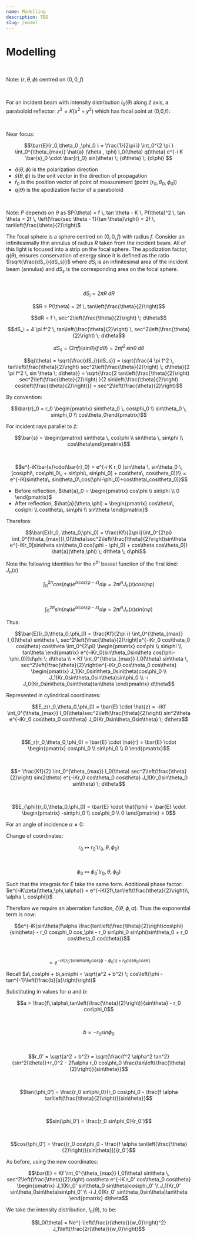 ```yaml
---
name: Modelling
description: TBD
slug: /model
---
```



# Modelling

<br />

Note: $(r,\theta , \phi)$ centred on $(0,0,f)$

<br />

For an incident beam with intensity distribution $I_0(\theta )$ along $\hat{z}$ axis, a paraboloid reflector: $z^2 = K(x^2+y^2)$ which has focal point at (0,0,f):

<br />

Near focus:

```math
\bar{E}(r_0,\theta_0 ,\phi_0 ) = \frac{1}{2\pi i} \int_0^{2 \pi } \int_0^{\theta_{max}} \hat{a} (\theta , \phi) I_0(\theta) q(\theta) e^{-i K \bar{s}_0 \cdot \bar{r}_0} sin(\theta) \; {d\theta} \; {d\phi}

```

- $\hat{a} (\theta , \phi)$ is the polarization direction
- $\hat{s} (\theta , \phi)$ is the unit vector in the direction of propagation
- $\bar{r}_0$ is the position vector of point of measurement (point ($r_0, \theta_0 , \phi_0$))
- $q(\theta)$ is the apodization factor of a paraboloid

<br />

Note: $P$ depends on $\theta$ as $P(\theta) = f \, tan \theta - K \, P(\theta)^2 \, tan \theta = 2f \, \left(\frac{sec \theta - 1}{tan \theta}\right) = 2f \, tan\left(\frac{\theta}{2}\right)$

The focal sphere is a sphere centred on $(0,0,f)$ with radius $f$. Consider an infinitesimally thin annulus of radius $R$ taken from the incident beam. All of this light is focused into a strip on the focal sphere. The apodization factor, $q(\theta)$, ensures conservation of energy since it is defined as the ratio $\sqrt{\frac{dS_i}{dS_s}}$ where $dS_i$ is an infinitesimal area of the incident beam (annulus) and $dS_s$ is the corresponding area on the focal sphere.

<br />

```math
dS_i = 2 \pi R \; dR
```

```math
R = P(\theta) = 2f \, tan\left(\frac{\theta}{2}\right)
```

```math
dR = f \, sec^2\left(\frac{\theta}{2}\right) \; d\theta
```

```math
dS_i = 4 \pi f^2 \, tan\left(\frac{\theta}{2}\right) \, sec^2\left(\frac{\theta}{2}\right) \; d\theta
```

```math
dS_s = (2 \pi f) (sin \theta) (f \, d\theta) = 2 \pi f^2 \, sin \theta  \; d\theta
```

```math
q(\theta) = \sqrt{\frac{dS_i}{dS_s}} = \sqrt{\frac{4 \pi f^2 \, tan\left(\frac{\theta}{2}\right) sec^2\left(\frac{\theta}{2}\right) \; d\theta}{2 \pi f^2 \, sin \theta \; d\theta}} = \sqrt{\frac{2 tan\left(\frac{\theta}{2}\right) sec^2\left(\frac{\theta}{2}\right) }{2 sin\left(\frac{\theta}{2}\right) cos\left(\frac{\theta}{2}\right)}} = sec^2\left(\frac{\theta}{2}\right)
```

By convention:

```math
\bar{r}_0 = r_0 \begin{pmatrix} sin\theta_0 \, cos\phi_0 \\ sin\theta_0 \, sin\phi_0 \\ cos\theta_0\end{pmatrix}
```

For incident rays parallel to $\hat{z}$:

```math
\bar{s} = \begin{pmatrix} sin\theta \, cos\phi \\ sin\theta \, sin\phi \\ cos\theta\end{pmatrix}
```

<br />

```math
e^{-iK\bar{s}\cdot\bar{r}_0} = e^{-i K r_0 (sin\theta \, sin\theta_0 \, [cos\phi\, cos\phi_0\, + sin\phi\, sin\phi_0] + cos\theta\, cos\theta_0)}\\ = e^{-iK(sin\theta\, sin\theta_0\,cos(\phi-\phi_0)+cos\theta\,cos\theta_0)}
```

- Before reflection, $\hat{a}_0 = \begin{pmatrix} cos\phi \\ sin\phi \\ 0 \end{pmatrix}$
- After reflection, $\hat{a}(\theta,\phi) = \begin{pmatrix} cos\theta\, cos\phi \\ cos\theta\, sin\phi \\ sin\theta \end{pmatrix}$

Therefore:

```math
\bar{E}(r_0, \theta_0,\phi_0) = \frac{Kf}{2\pi i}\int_0^{2\pi} \int_0^{\theta_{max}}I_0(\theta)sec^2\left(\frac{\theta}{2}\right)sin\theta e^{-iKr_0[sin\theta sin\theta_0 cos(\phi - \phi_0) + cos\theta cos\theta_0]} \hat{a}(\theta,\phi) \; d\theta \; d\phi
```

Note the following identities for the $n^{th}$ bessel function of the first kind: $J_n(x)$

```math
\int_0^{2\pi} cos(n\varphi)e^{ixcos(\varphi-\varepsilon)}d\varphi = 2\pi i^n J_n(x) cos(n\varphi)
```

<br />

```math
\int_0^{2\pi} sin(n\varphi)e^{ixcos(\varphi-\varepsilon)}d\varphi = 2\pi i^n J_n(x) sin(n\varphi)
```

Thus:

```math
\bar{E}(r_0,\theta_0,\phi_0) = \frac{Kf}{2\pi i} \int_0^{\theta_{max}} I_0(\theta) sin\theta \, sec^2\left(\frac{\theta}{2}\right)e^{-iKr_0 cos\theta_0 cos\theta} cos\theta \int_0^{2\pi} \begin{pmatrix} cos\phi \\ sin\phi \\ tan\theta \end{pmatrix} e^{-iKr_0(sin\theta_0sin\theta cos(\phi-\phi_0))}d\phi \; d\theta \\ = Kf \int_0^{\theta_{max}} I_0(\theta) sin\theta \, sec^2\left(\frac{\theta}{2}\right)e^{-iKr_0 cos\theta_0 cos\theta} \begin{pmatrix} J_1(Kr_0sin\theta_0sin\theta)cos\phi_0 \\ J_1(Kr_0sin\theta_0sin\theta)sin\phi_0 \\ -i J_0(Kr_0sin\theta_0sin\theta)tan\theta \end{pmatrix} d\theta
```

Represented in cylindrical coordinates:

```math
E_z(r_0,\theta_0,\phi_0) = \bar{E} \cdot \hat{z} = -iKf \int_0^{\theta_{max}} I_0(\theta)sec^2\left(\frac{\theta}{2}\right) sin^2\theta e^{-iKr_0 cos\theta_0 cos\theta} J_0(Kr_0sin\theta_0sin\theta) \; d\theta
```

<br />

```math
E_r(r_0,\theta_0,\phi_0) = \bar{E} \cdot \hat{r} = \bar{E} \cdot \begin{pmatrix} cos\phi_0 \\ sin\phi_0 \\ 0 \end{pmatrix}
```

<br />

```math
= \frac{Kf}{2} \int_0^{\theta_{max}} I_0(\theta) sec^2\left(\frac{\theta}{2}\right) sin(2\theta) e^{-iKr_0 cos\theta_0 cos\theta} J_1(Kr_0sin\theta_0 sin\theta) \; d\theta
```

<br />

```math
E_{\phi}(r_0,\theta_0,\phi_0) = \bar{E} \cdot \hat{\phi} = \bar{E} \cdot \begin{pmatrix} -sin\phi_0 \\ cos\phi_0 \\ 0 \end{pmatrix} = 0
```

For an angle of incidence $\alpha \neq 0$:

Change of coordinates:

```math
r_0 \mapsto r_0'(r_0,\theta,\phi_0)
```

<br />

```math
\phi_0 \mapsto \phi_0'(r_0,\theta,\phi_0)
```

Such that the integrals for $\bar{E}$ take the same form.
Additional phase factor: $e^{-iK\zeta(\theta,\phi,\alpha)} = e^{-iK(2f\,tan\left(\frac{\theta}{2}\right)\, \alpha \, cos\phi)}$

Therefore we require an aberration function, $\zeta(\theta,\phi,\alpha)$. Thus the exponential term is now:

```math
e^{-iK(sin\theta(f\alpha \frac{tan\left(\frac{\theta}{2}\right)cos\phi}{sin\theta} - r_0 cos\phi_0 cos_\phi - r_0 sin\phi_0 sin\phi)sin\theta_0 + r_0 cos\theta_0 cos\theta)}
```

<br />

```math
= e^{-iK[r_0'(sin\theta sin\theta_0 cos(\phi - \phi_0'))+r_0 cos\theta_0 cos\theta]}
```

Recall $a\,cos\phi + b\,sin\phi = \sqrt{a^2 + b^2} \; cos\left(\phi - tan^{-1}\left(\frac{b}{a}\right)\right)$

Substituting in values for $a$ and $b$:

```math
a = \frac{f\,\alpha\,tan\left(\frac{\theta}{2}\right)}{sin\theta} - r_0 cos\phi_0
```

<br />

```math
b = -r_0 sin\phi_0
```

<br />

```math
r_0' = \sqrt{a^2 + b^2} = \sqrt{\frac{f^2 \alpha^2 tan^2}{sin^2(\theta)}+r_0^2 - 2f\alpha r_0 cos\phi_0 \frac{tan\left(\frac{\theta}{2}\right)}{sin\theta}}
```

<br />

```math
tan(\phi_0') = \frac{r_0 sin\phi_0}{r_0 cos\phi_0 - \frac{f \alpha tan\left(\frac{\theta}{2}\right)}{sin\theta}}
```

<br />

```math
sin(\phi_0') = \frac{r_0 sin\phi_0}{r_0'}
```

<br />

```math
cos(\phi_0') = \frac{(r_0 cos\phi_0 - \frac{f \alpha tan\left(\frac{\theta}{2}\right)}{sin\theta})}{r_0'}
```

As before, using the new coordinates:

```math
\bar{E} = Kf \int_0^{\theta_{max}} I_0(\theta) sin\theta \, sec^2\left(\frac{\theta}{2}\right) cos\theta e^{-iK r_0' cos\theta_0 cos\theta} \begin{pmatrix} J_1(Kr_0' sin\theta_0 sin\theta)cos\phi_0' \\ J_1(Kr_0' sin\theta_0sin\theta)sin\phi_0' \\ -i J_0(Kr_0' sin\theta_0sin\theta)tan\theta \end{pmatrix} d\theta
```

We take the intensity distribution, $I_0(\theta)$, to be:

```math
I_0(\theta) = Ne^{-\left(\frac{r(\theta)}{w_0}\right)^2} J_1\left(\frac{2r(\theta)}{w_0}\right)
```
